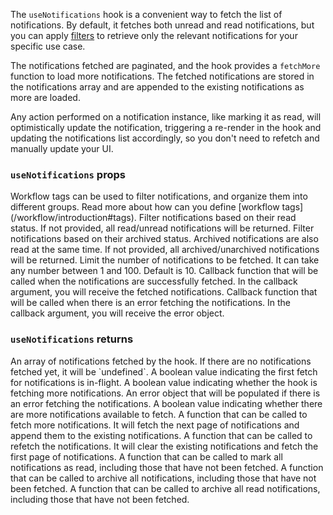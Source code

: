 The `useNotifications` hook is a convenient way to fetch the list of notifications.
By default, it fetches both unread and read notifications, but you can apply [filters](/inbox/react/hooks/use-notifications#usenotifications-props) to retrieve only the relevant notifications for your specific use case.

The notifications fetched are paginated, and the hook provides a `fetchMore` function to load more notifications.
The fetched notifications are stored in the notifications array and are appended to the existing notifications as more are loaded.

Any action performed on a notification instance, like marking it as read, will optimistically update the notification, triggering a re-render in the hook and updating the notifications list accordingly, so you don't need to refetch and manually update your UI.

### `useNotifications` props

<ParamField path="tags" type="string[]">
  Workflow tags can be used to filter notifications, and organize them into
  different groups. Read more about how can you define [workflow
  tags](/workflow/introduction#tags).
</ParamField>
<ParamField path="read" type="boolean">
  Filter notifications based on their read status. If not provided, all
  read/unread notifications will be returned.
</ParamField>
<ParamField path="archived" type="boolean">
  Filter notifications based on their archived status. Archived notifications
  are also read at the same time. If not provided, all archived/unarchived
  notifications will be returned.
</ParamField>
<ParamField path="limit" type="number">
  Limit the number of notifications to be fetched. It can take any number
  between 1 and 100. Default is 10.
</ParamField>
<ParamField path="onSuccess" type="Function">
  Callback function that will be called when the notifications are successfully
  fetched. In the callback argument, you will receive the fetched notifications.
</ParamField>
<ParamField path="onError" type="Function">
  Callback function that will be called when there is an error fetching the
  notifications. In the callback argument, you will receive the error object.
</ParamField>

### `useNotifications` returns

<ParamField path="notifications" type="Notification[] | undefined">
  An array of notifications fetched by the hook. If there are no notifications
  fetched yet, it will be `undefined`.
</ParamField>
<ParamField path="isLoading" type="boolean">
  A boolean value indicating the first fetch for notifications is in-flight.
</ParamField>
<ParamField path="isFetching" type="boolean">
  A boolean value indicating whether the hook is fetching more notifications.
</ParamField>
<ParamField path="error" type="NovuError | undefined">
  An error object that will be populated if there is an error fetching the
  notifications.
</ParamField>
<ParamField path="hasMore" type="boolean">
  A boolean value indicating whether there are more notifications available to
  fetch.
</ParamField>
<ParamField path="fetchMore" type="Function">
  A function that can be called to fetch more notifications. It will fetch the
  next page of notifications and append them to the existing notifications.
</ParamField>
<ParamField path="refetch" type="Function">
  A function that can be called to refetch the notifications. It will clear the
  existing notifications and fetch the first page of notifications.
</ParamField>
<ParamField path="readAll" type="Function">
  A function that can be called to mark all notifications as read, including
  those that have not been fetched.
</ParamField>
<ParamField path="archiveAll" type="Function">
  A function that can be called to archive all notifications, including those
  that have not been fetched.
</ParamField>
<ParamField path="archiveAllRead" type="Function">
  A function that can be called to archive all read notifications, including
  those that have not been fetched.
</ParamField>